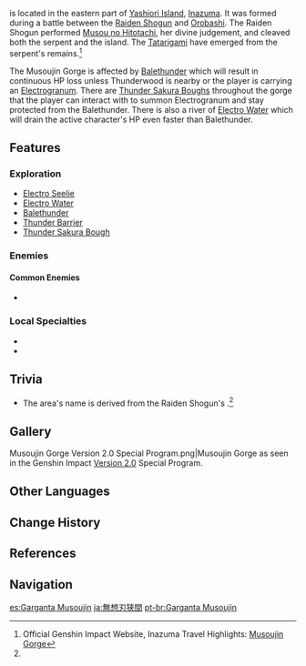 {{RegionTabs}}
{{Location Infobox
|image        = Musoujin Gorge.png
|type         = Subarea
|region       = Inazuma
|area         = Yashiori Island
}}
{{Description|According to the legend, the strike that brought and end to the [[Orobashi|serpent god]] was slashed right here. In this deep canyon that runs through Yashiori Island, the remnant reverberations of lightning bolts continue to this day, as if the thunder elves are still chattering about the legendary scene that tore through the sky and the earth thousands of years ago.|[[Archive]]}}
{{Description| A certain power once split Yashiori Island clean in twain.<br />The giant serpent's will and dreams were ended, but its lingering malice broods still in the gloom of this gorge...|[[Expedition]] description}}

{{Lang|'''Musoujin Gorge'''|ja=無想刃狭間|ja_rm=Musoujin Hazama}} is located in the eastern part of [[Yashiori Island]], [[Inazuma]]. It was formed during a battle between the [[Ei|Raiden Shogun]] and [[Orobashi]]. The Raiden Shogun performed [[Musou no Hitotachi]], her divine judgement, and cleaved both the serpent and the island. The [[Tatarigami]] have emerged from the serpent's remains.<ref name="travel highlights">Official Genshin Impact Website, Inazuma Travel Highlights: [https://genshin.hoyoverse.com/en/map Musoujin Gorge]</ref>

The Musoujin Gorge is affected by [[Balethunder]] which will result in continuous HP loss unless Thunderwood is nearby or the player is carrying an [[Electrogranum]]. There are [[Thunder Sakura Bough]]s throughout the gorge that the player can interact with to summon Electrogranum and stay protected from the Balethunder. There is also a river of [[Electro Water]] which will drain the active character's HP even faster than Balethunder.

==Features==
===Exploration===
*[[Electro Seelie]]
*[[Electro Water]]
*[[Balethunder]]
*[[Thunder Barrier]]
*[[Thunder Sakura Bough]]

===Enemies===
====Common Enemies====
*{{Enemy List|Hilichurl Berserker;Electro Hilichurl Grenadier;Kairagi: Dancing Thunder;Kairagi: Fiery Might;Nobushi: Jintouban|x=0}}

===Local Specialties===
*{{Item|Naku Weed}}
*{{Item|Onikabuto}}

==Trivia==
* The area's name is derived from the Raiden Shogun's {{Lang|[[Musou no Hitotachi]]|ja=無想の一太刀}}.<ref name="travel highlights" />
<!--
==Soundtracks==
The following [[soundtrack]]s are played at Musoujin Gorge.
{{Soundtracks by Category|Musoujin Gorge}}
-->
==Gallery==
<gallery hideaddbutton="true" captionalign="center">
Musoujin Gorge Version 2.0 Special Program.png|Musoujin Gorge as seen in the Genshin Impact [[Version 2.0]] Special Program.
</gallery>

==Other Languages==
{{Other Languages
|en      = Musoujin Gorge
|zhs     = 无想刃狭间
|zhs_rm  = Wúxiǎngrèn Xiájiān
|zht     = 無想刃狹間
|zht_rm  = Wúxiǎngrèn Xiájiān
|zh_tl   = [[Musou no Hitotachi|Musou Blade]] Gorge{{Sino|zh|ja}}
|ja      = {{Rubi|無|む|想|そう|刃|じん|狭|はざ|間|ま}}
|ja_rm   = Musoujin Hazama<ref>[[Map]], Label: Musoujin Gorge (Japanese)</ref>
|ja_tl   = [[Musou no Hitotachi|Musou Blade]] Gorge
|ko      = {{tt|무상도|無想刀}}의 {{tt|협곡|峽谷}}
|ko_rm   = Musangdo-ui Hyeopgok
|ko_tl   = Gorge of the Musou Sword
|es      = Garganta Musoujin
|es_tl   = Musoujin Gorge
|fr      = Gorges de Musoujin
|fr_tl   = Musoujin Gorges
|ru      = Ущелье Мусодзин
|ru_tl   = Musoujin Gorge
|th      = Musoujin Gorge
|vi      = Hẻm Núi Musoujin
|vi_tl   = Musoujin Canyon
|de      = Musoujin-Schlucht
|de_tl   = Musoujin Gorge
|id      = Musoujin Gorge
|pt      = Garganta Musoujin
|pt_tl   = Musoujin Gorge
}}

==Change History==
{{Change History|2.0}}

==References==
{{Reflist}}

==Navigation==
{{Area Navbox|Inazuma}}

[[es:Garganta Musoujin]]
[[ja:無想刃狭間]]
[[pt-br:Garganta Musoujin]]